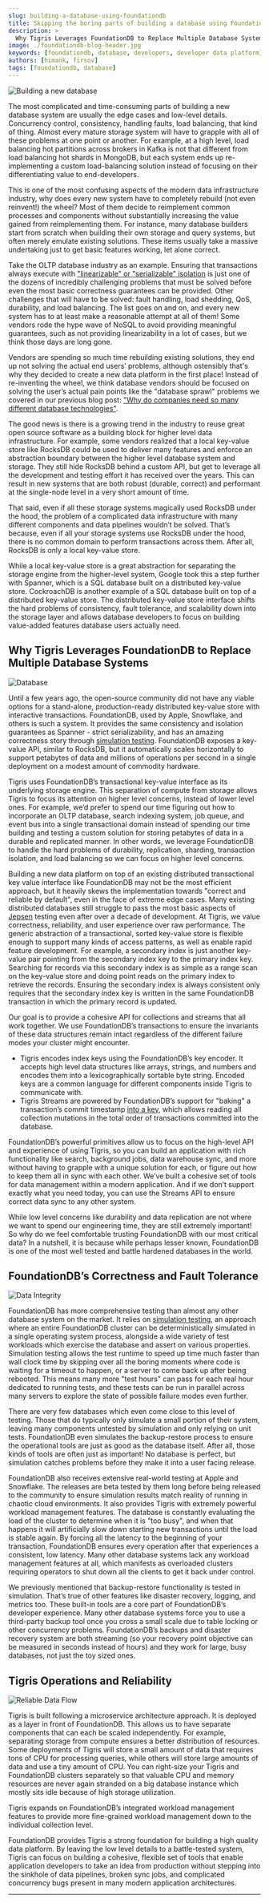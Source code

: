```yaml
---
slug: building-a-database-using-foundationdb
title: Skipping the boring parts of building a database using FoundationDB
description: >
  Why Tigris Leverages FoundationDB to Replace Multiple Database Systems
image: ./foundationdb-blog-header.jpg
keywords: [foundationdb, database, developers, developer data platform]
authors: [himank, firsov]
tags: [foundationdb, database]
---
```


![Building a new database](foundationdb-blog-header.jpg)

The most complicated and time-consuming parts of building a new database system are usually the edge cases and low-level details. Concurrency control, consistency, handling faults, load balancing, that kind of thing. Almost every mature storage system will have to grapple with all of these problems at one point or another. For example, at a high level, load balancing hot partitions across brokers in Kafka is not that different from load balancing hot shards in MongoDB, but each system ends up re-implementing a custom load-balancing solution instead of focusing on their differentiating value to end-developers.

This is one of the most confusing aspects of the modern data infrastructure industry, why does every new system have to completely rebuild (not even reinvent!) the wheel? Most of them decide to reimplement common processes and components without substantially increasing the value gained from reimplementing them. For instance, many database builders start from scratch when building their own storage and query systems, but often merely emulate existing solutions. These items usually take a massive undertaking just to get basic features working, let alone correct.

Take the OLTP database industry as an example. Ensuring that transactions always execute with ["linearizable" or "serializable" isolation](https://www.postgresql.org/docs/current/transaction-iso.html#XACT-SERIALIZABLE) is just one of the dozens of incredibly challenging problems that must be solved before even the most basic correctness guarantees can be provided. Other challenges that will have to be solved: fault handling, load shedding, QoS, durability, and load balancing. The list goes on and on, and every new system has to at least make a reasonable attempt at all of them! Some vendors rode the hype wave of NoSQL to avoid providing meaningful guarantees, such as not providing linearizability in a lot of cases, but we think those days are long gone.

Vendors are spending so much time rebuilding existing solutions, they end up not solving the actual end users’ problems, although ostensibly that's why they decided to create a new data platform in the first place! Instead of re-inventing the wheel, we think database vendors should be focused on solving the user’s actual pain points like the "database sprawl" problems we covered in our previous blog post: ["Why do companies need so many different database technologies"](../2022-06-27-sprawl/index.mdx).

The good news is there is a growing trend in the industry to reuse great open source software as a building block for higher level data infrastructure. For example, some vendors realized that a local key-value store like RocksDB could be used to deliver many features and enforce an abstraction boundary between the higher level database system and storage. They still hide RocksDB behind a custom API, but get to leverage all the development and testing effort it has received over the years. This can result in new systems that are both robust (durable, correct) and performant at the single-node level in a very short amount of time.

That said, even if all these storage systems magically used RocksDB under the hood, the problem of a complicated data infrastructure with many different components and data pipelines wouldn’t be solved. That’s because, even if all your storage systems use RocksDB under the hood, there is no common domain to perform transactions across them. After all, RocksDB is only a local key-value store.

While a local key-value store is a great abstraction for separating the storage engine from the higher-level system, Google took this a step further with Spanner, which is a SQL database built on a distributed key-value store. CockroachDB is another example of a SQL database built on top of a distributed key-value store. The distributed key-value store interface shifts the hard problems of consistency, fault tolerance, and scalability down into the storage layer and allows database developers to focus on building value-added features database users actually need.

## Why Tigris Leverages FoundationDB to Replace Multiple Database Systems

![Database](database-people.jpg)

Until a few years ago, the open-source community did not have any viable options for a stand-alone, production-ready distributed key-value store with interactive transactions. FoundationDB, used by Apple, Snowflake, and others is such a system. It provides the same consistency and isolation guarantees as Spanner - strict serializability, and has an amazing correctness story through [simulation testing](https://apple.github.io/foundationdb/testing.html). FoundationDB exposes a key-value API, similar to RocksDB, but it automatically scales horizontally to support petabytes of data and millions of operations per second in a single deployment on a modest amount of commodity hardware.

Tigris uses FoundationDB’s transactional key-value interface as its underlying storage engine. This separation of compute from storage allows Tigris to focus its attention on higher level concerns, instead of lower level ones. For example, we’d prefer to spend our time figuring out how to incorporate an OLTP database, search indexing system, job queue, and event bus into a single transactional domain instead of spending our time building and testing a custom solution for storing petabytes of data in a durable and replicated manner. In other words, we leverage FoundationDB to handle the hard problems of durability, replication, sharding, transaction isolation, and load balancing so we can focus on higher level concerns.

Building a new data platform on top of an existing distributed transactional key value interface like FoundationDB may not be the most efficient approach, but it heavily skews the implementation towards "correct and reliable by default", even in the face of extreme edge cases. Many existing distributed databases still struggle to pass the most basic aspects of [Jepsen](https://jepsen.io) testing even after over a decade of development. At Tigris, we value correctness, reliability, and user experience over raw performance. The generic abstraction of a transactional, sorted key-value store is flexible enough to support many kinds of access patterns, as well as enable rapid feature development. For example, a secondary index is just another key-value pair pointing from the secondary index key to the primary index key. Searching for records via this secondary index is as simple as a range scan on the key-value store and doing point reads on the primary index to retrieve the records. Ensuring the secondary index is always consistent only requires that the secondary index key is written in the same FoundationDB transaction in which the primary record is updated.

Our goal is to provide a cohesive API for collections and streams that all work together. We use FoundationDB’s transactions to ensure the invariants of these data structures remain intact regardless of the different failure modes your cluster might encounter.

- Tigris encodes index keys using the FoundationDB’s key encoder. It accepts high level data structures like arrays, strings, and numbers and encodes them into a lexicographically sortable byte string. Encoded keys are a common language for different components inside Tigris to communicate with.
- Tigris Streams are powered by FoundationDB’s support for "baking" a transaction’s commit timestamp [into a key](https://apple.github.io/foundationdb/javadoc/com/apple/foundationdb/tuple/Versionstamp.html), which allows reading all collection mutations in the total order of transactions committed into the database.

FoundationDB’s powerful primitives allow us to focus on the high-level API and experience of using Tigris, so you can build an application with rich functionality like search, background jobs, data warehouse sync, and more without having to grapple with a unique solution for each, or figure out how to keep them all in sync with each other. We’ve built a cohesive set of tools for data management within a modern application. And if we don’t support exactly what you need today, you can use the Streams API to ensure correct data sync to any other system.

While low level concerns like durability and data replication are not where we want to spend our engineering time, they are still extremely important! So why do we feel comfortable trusting FoundationDB with our most critical data? In a nutshell, it is because while perhaps lesser known, FoundationDB is one of the most well tested and battle hardened databases in the world.

## FoundationDB’s Correctness and Fault Tolerance

![Data Integrity](data-integrity.jpg)

FoundationDB has more comprehensive testing than almost any other database system on the market. It relies on [simulation testing](https://apple.github.io/foundationdb/testing.html), an approach where an entire FoundationDB cluster can be deterministically simulated in a single operating system process, alongside a wide variety of test workloads which exercise the database and assert on various properties. Simulation testing allows the test runtime to speed up time much faster than wall clock time by skipping over all the boring moments where code is waiting for a timeout to happen, or a server to come back up after being rebooted. This means many more "test hours" can pass for each real hour dedicated to running tests, and these tests can be run in parallel across many servers to explore the state of possible failure modes even further.

There are very few databases which even come close to this level of testing. Those that do typically only simulate a small portion of their system, leaving many components untested by simulation and only relying on unit tests. FoundationDB even simulates the backup-restore process to ensure the operational tools are just as good as the database itself. After all, those kinds of tools are often just as important! No database is perfect, but simulation catches problems before they make it into a user facing release.

FoundationDB also receives extensive real-world testing at Apple and Snowflake. The releases are beta tested by them long before being released to the community to ensure simulation results match reality of running in chaotic cloud environments. It also provides Tigris with extremely powerful workload management features. The database is constantly evaluating the load of the cluster to determine when it is "too busy", and when that happens it will artificially slow down starting new transactions until the load is stable again. By forcing all the latency to the beginning of your transaction, FoundationDB ensures every operation after that experiences a consistent, low latency. Many other database systems lack any workload management features at all, which manifests as overloaded clusters requiring operators to shut down all the clients to get it back under control.

We previously mentioned that backup-restore functionality is tested in simulation. That’s true of other features like disaster recovery, logging, and metrics too. These built-in tools are a core part of FoundationDB’s developer experience. Many other database systems force you to use a third-party backup tool once you cross a small scale due to table locking or other concurrency problems. FoundationDB’s backups and disaster recovery system are both streaming (so your recovery point objective can be measured in seconds instead of hours) and they work for large, busy databases, not just the toy sized ones.

## Tigris Operations and Reliability

![Reliable Data Flow](boat-river.jpg)

Tigris is built following a microservice architecture approach. It is deployed as a layer in front of FoundationDB. This allows us to have separate components that can each be scaled independently. For example, separating storage from compute ensures a better distribution of resources. Some deployments of Tigris will store a small amount of data that requires tons of CPU for processing queries, while others will store large amounts of data and use a tiny amount of CPU. You can right-size your Tigris and FoundationDB clusters separately so that valuable CPU and memory resources are never again stranded on a big database instance which mostly sits idle because of high storage utilization.

Tigris expands on FoundationDB’s integrated workload management features to provide more fine-grained workload management down to the individual collection level.

FoundationDB provides Tigris a strong foundation for building a high quality data platform. By leaving the low level details to a battle-tested system, Tigris can focus on building a cohesive, flexible set of tools that enable application developers to take an idea from production without stepping into the sinkhole of data pipelines, broken sync jobs, and complicated concurrency bugs present in many modern application architectures.

---


<BetaSignupCTA />
